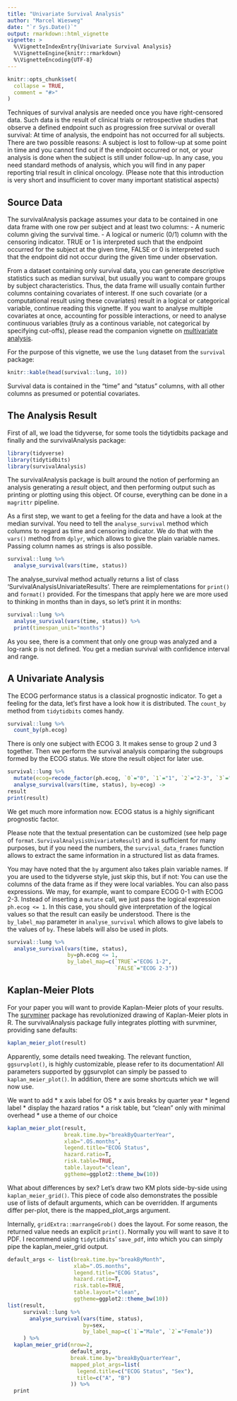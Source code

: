 ```yaml
---
title: "Univariate Survival Analysis"
author: "Marcel Wiesweg"
date: "`r Sys.Date()`"
output: rmarkdown::html_vignette
vignette: >
  %\VignetteIndexEntry{Univariate Survival Analysis}
  %\VignetteEngine{knitr::rmarkdown}
  %\VignetteEncoding{UTF-8}
---
```


```r
knitr::opts_chunk$set(
  collapse = TRUE,
  comment = "#>"
)
```

Techniques of survival analysis are needed once you have right-censored data. 
Such data is the result of clinical trials or retrospective studies that observe a defined endpoint such as progression free 
survival or overall survival: At time of analysis, the endpoint has not occurred for all subjects. There are two possible reasons: A subject is lost to follow-up at some point in time and you cannot find out if the endpoint occurred or not, or your analysis is done when the subject is still under follow-up. In any case, you need standard methods of analysis, which you will find in any paper reporting trial result in clinical oncology.
(Please note that this introduction is very short and insufficient to cover many important statistical aspects)

## Source Data

The survivalAnalysis package assumes your data to be contained in one data frame with one row per subject and at least two columns:
- A numeric column giving the survival time.
- A logical or numeric (0/1) column with the censoring indicator. TRUE or 1 is interpreted such that the endpoint occurred for the subject at the given time, FALSE or 0 is interpreted such that the endpoint did not occur during the given time under observation.

From a dataset containing only survival data, you can generate descriptive statistics such as median survival, but usually you want to compare groups by subject characteristics. Thus, the data frame will usually contain further columns containing covariates of interest. If one such covariate (or a computational result using these covariates) result in a logical or categorical variable, continue reading this vignette. If you want to analyse multiple covariates at once, accounting for possible interactions, or need to analyse continuous variables (truly as a continous variable, not categorical by specifying cut-offs), please read the companion vignette on [multivariate analysis](multivariate.html).

For the purpose of this vignette, we use the `lung` dataset from the `survival` package:

```r
knitr::kable(head(survival::lung, 10))
```

Survival data is contained in the "time" and "status" columns, with all other columns as presumed or potential covariates.

## The Analysis Result

First of all, we load the tidyverse, for some tools the tidytidbits package and finally and the survivalAnalysis package:
```r
library(tidyverse)
library(tidytidbits)
library(survivalAnalysis)
```

The survivalAnalysis package is built around the notion of performing an analysis generating a _result_ object, and then performing output such as printing or plotting using this object. Of course, everything can be done in a `magrittr` pipeline.

As a first step, we want to get a feeling for the data and have a look at the median survival. You need to tell the `analyse_survival` method which columns to regard as time and censoring indicator. We do that with the `vars()` method from `dplyr`, which allows to give the plain variable names. Passing column names as strings is also possible.

```r
survival::lung %>%
  analyse_survival(vars(time, status))
```

The analyse_survival method actually returns a list of class 'SurvivalAnalysisUnivariateResults'. There are reimplementations for `print()` and `format()` provided. For the timespans that apply here we are more used to thinking in months than in days, so let's print it in months:
```r
survival::lung %>%
  analyse_survival(vars(time, status)) %>%
  print(timespan_unit="months")
```

As you see, there is a comment that only one group was analyzed and a log-rank p is not defined. You get a median survival with confidence interval and range.

## A Univariate Analysis

The ECOG performance status is a classical prognostic indicator. To get a feeling for the data, let's first have a look how it is distributed. The `count_by` method from `tidytidbits` comes handy. 

```r
survival::lung %>%
  count_by(ph.ecog)
```

There is only one subject with ECOG 3. It makes sense to group 2 und 3 together. Then we perform the survival analysis comparing the subgroups formed by the ECOG status. We store the result object for later use.

```r
survival::lung %>%
  mutate(ecog=recode_factor(ph.ecog, `0`="0", `1`="1", `2`="2-3", `3`="2-3")) %>%
  analyse_survival(vars(time, status), by=ecog) ->
result
print(result)
```

We get much more information now. ECOG status is a highly significant prognostic factor.

Please note that the textual presentation can be customized (see help page of `format.SurvivalAnalysisUnivariateResult`) and is sufficient for many purposes, but if you need the numbers, the `survival_data_frames` function allows to extract the same information in a structured list as data frames.

You may have noted that the `by` argument also takes plain variable names. If you are used to the tidyverse style, just skip this, but if not: You can use the columns of the data frame as if they were local variables. You can also pass expressions. We may, for example, want to compare ECOG 0-1 with ECOG 2-3. Instead of inserting a `mutate` call, we just pass the logical expression `ph.ecog <= 1`. In this case, you should give interpretation of the logical values so that the result can easily be understood. There is the `by_label_map` parameter in `analyse_survival` which allows to give labels to the values of `by`. These labels will also be used in plots.

```r
survival::lung %>%
  analyse_survival(vars(time, status), 
                   by=ph.ecog <= 1,
                   by_label_map=c(`TRUE`="ECOG 1-2",
                                  `FALSE`="ECOG 2-3"))
```
## Kaplan-Meier Plots

For your paper you will want to provide Kaplan-Meier plots of your results. The  [survminer](https://github.com/kassambara/survminer) package has revolutionized drawing of Kaplan-Meier plots in R.  The survivalAnalysis package fully integrates plotting with survminer, providing sane defaults:

```r
kaplan_meier_plot(result)
```

Apparently, some details need tweaking. The relevant function, `ggsurvplot()`, is highly customizable, please refer to its documentation! All parameters supported by ggsurvplot can simply be passed to `kaplan_meier_plot()`. In addition, there are some shortcuts which we will now use.

We want to add
* x axis label for OS
* x axis breaks by quarter year
* legend label
* display the hazard ratios
* a risk table, but "clean" only with minimal overhead
* use a theme of our choice

```r
kaplan_meier_plot(result,
                  break.time.by="breakByQuarterYear",
                  xlab=".OS.months",
                  legend.title="ECOG Status",
                  hazard.ratio=T,
                  risk.table=TRUE,
                  table.layout="clean",
                  ggtheme=ggplot2::theme_bw(10))
```

What about differences by sex? Let's draw two KM plots side-by-side using `kaplan_meier_grid()`. This piece of code also demonstrates the possible use of lists of default arguments, which can be overridden. If arguments differ per-plot, there is the mapped_plot_args argument.

Internally, `gridExtra::marrangeGrob()` does the layout. For some reason, the returned value needs an explicit `print()`. Normally you will want to save it to PDF. I recommend using `tidytidbits`' `save_pdf`, into which you can simply pipe the kaplan_meier_grid output.

```r
default_args <- list(break.time.by="breakByMonth",
                     xlab=".OS.months",
                     legend.title="ECOG Status",
                     hazard.ratio=T,
                     risk.table=TRUE,
                     table.layout="clean",
                     ggtheme=ggplot2::theme_bw(10))
list(result,
     survival::lung %>%
       analyse_survival(vars(time, status), 
                        by=sex,
                        by_label_map=c(`1`="Male", `2`="Female"))
     ) %>%
  kaplan_meier_grid(nrow=2,
                    default_args,
                    break.time.by="breakByQuarterYear",
                    mapped_plot_args=list(
                      legend.title=c("ECOG Status", "Sex"),
                      title=c("A", "B")
                    )) %>%
  print

```


